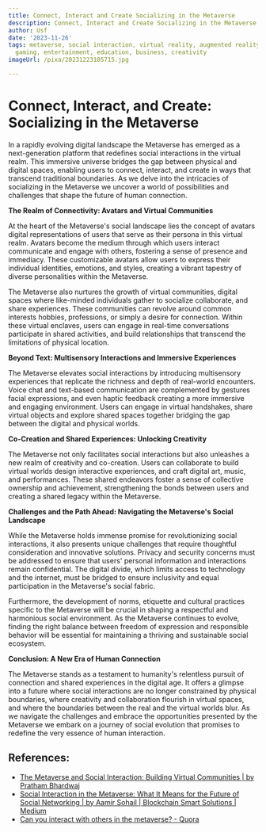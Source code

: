 ```yaml
---
title: Connect, Interact and Create Socializing in the Metaverse
description: Connect, Interact and Create Socializing in the Metaverse
author: Usf
date: '2023-11-26'
tags: metaverse, social interaction, virtual reality, augmented reality, digital avatars,
  gaming, entertainment, education, business, creativity
imageUrl: /pixa/20231223105715.jpg

---
```

# **Connect, Interact, and  Create: Socializing in the Metaverse**

In a rapidly evolving digital landscape the Metaverse has emerged as a next-generation platform that redefines social  interactions in the virtual realm. This immersive universe bridges the gap between physical and digital spaces, enabling users to connect, interact,  and create  in ways that  transcend traditional boundaries. As  we  delve into the intricacies of socializing in the Metaverse we uncover a world of possibilities  and challenges  that shape the future of human connection.

**The  Realm of Connectivity: Avatars and Virtual Communities**

At the heart  of  the Metaverse's social landscape  lies the concept of avatars digital representations of users that serve  as their persona in this virtual realm. Avatars become the medium through which  users interact communicate and engage with others, fostering a  sense of presence and immediacy. These customizable avatars allow users to express their individual identities, emotions, and styles, creating a vibrant  tapestry of diverse personalities within the Metaverse.

The Metaverse also nurtures the growth of virtual communities, digital spaces where like-minded individuals gather to socialize collaborate, and share experiences.  These communities can revolve around common interests hobbies, professions, or  simply a desire for connection. Within these virtual  enclaves,  users can engage  in real-time conversations participate in shared activities, and build  relationships that transcend the limitations  of physical location.

**Beyond Text: Multisensory Interactions and Immersive Experiences**

The Metaverse elevates social interactions  by introducing multisensory experiences that replicate  the richness and depth of real-world  encounters. Voice chat  and text-based communication are complemented by gestures facial expressions, and even haptic feedback creating a  more immersive and engaging environment.  Users  can engage in virtual handshakes, share  virtual  objects and explore shared spaces together bridging the gap between the digital and physical worlds.

**Co-Creation and Shared Experiences: Unlocking Creativity**

The Metaverse  not only facilitates social interactions but also  unleashes a new  realm of creativity and co-creation. Users can collaborate to build virtual worlds design interactive  experiences,  and craft digital art, music, and performances. These shared endeavors foster a sense of collective ownership and achievement, strengthening the bonds between users and creating a  shared legacy within the Metaverse.

**Challenges  and the Path Ahead: Navigating the Metaverse's Social Landscape**

While the Metaverse holds immense promise for revolutionizing social  interactions, it also presents unique challenges that require thoughtful consideration and innovative solutions. Privacy and  security concerns must be addressed to ensure that users' personal information and interactions remain  confidential.  The digital divide, which limits access to technology and the internet, must be bridged  to ensure inclusivity and equal participation in the Metaverse's social fabric.

Furthermore, the development of norms, etiquette and cultural practices specific to  the Metaverse  will be crucial in shaping a respectful and harmonious social environment. As the Metaverse continues  to evolve, finding the right balance between  freedom of expression and responsible behavior will be essential for maintaining a thriving and sustainable  social ecosystem.

**Conclusion: A New Era of Human Connection**

The Metaverse stands as  a testament to humanity's relentless pursuit of connection and shared experiences in the digital age. It offers a glimpse into a future where social interactions are no longer constrained by physical boundaries, where creativity and collaboration flourish in virtual spaces, and where the boundaries between the real and  the virtual worlds blur. As we navigate  the challenges and  embrace the opportunities presented by  the Metaverse we embark on a journey of social evolution that promises to redefine the very essence of human interaction.

## References:
- [The Metaverse and Social Interaction: Building Virtual Communities | by Pratham Bhardwaj](https://medium.com/@prathambhardwaj38/the-metaverse-and-social-interaction-building-virtual-communities-9c62b911c7de)
- [Social Interaction in the Metaverse: What It Means for the Future of Social Networking | by Aamir Sohail | Blockchain Smart Solutions | Medium](https://medium.com/blockchain-smart-solutions/social-interaction-in-the-metaverse-what-it-means-for-the-future-of-social-networking-f678e3c1a777)
- [Can you interact with others in the metaverse? - Quora](https://www.quora.com/Can-you-interact-with-others-in-the-metaverse)
